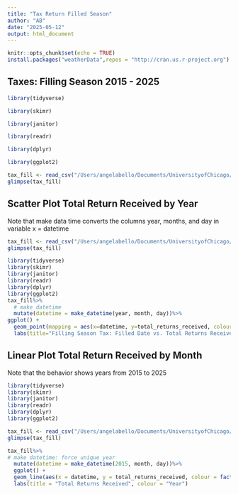 ```yaml
---
title: "Tax Return Filled Season"
author: "AB"
date: "2025-05-12"
output: html_document
---
```


```r
knitr::opts_chunk$set(echo = TRUE)
install.packages("weatherData",repos = "http://cran.us.r-project.org")
```

## Taxes: Filling Season 2015 - 2025

```r

library(tidyverse)

library(skimr)

library(janitor)

library(readr)

library(dplyr)

library(ggplot2)

tax_fill <- read_csv("/Users/angelabello/Documents/UniversityofChicago/DataStorytelling/DataAnalysis/R/Project_TaxFill/filing-season-statistics-2015-to-2025.csv")
glimpse(tax_fill)
```

## Scatter Plot Total Return Received by Year

Note that make data time converts the columns year, months, and day in variable x = datetime


```r
tax_fill <- read_csv("/Users/angelabello/Documents/UniversityofChicago/DataStorytelling/DataAnalysis/R/Project_TaxFill/filing-season-statistics-2015-to-2025.csv")
glimpse(tax_fill)

library(tidyverse)
library(skimr)
library(janitor)
library(readr)
library(dplyr)
library(ggplot2)
tax_fill%>%
  # make datetime
  mutate(datetime = make_datetime(year, month, day))%>%
ggplot() + 
  geom_point(mapping = aes(x=datetime, y=total_returns_received, colour = year, size=total_returns_received)) + 
  labs(title="Filling Season Tax: Filled Date vs. Total Returns Received ", subtitle="Years 2015-2025", caption="The statistics compare totals as of first Friday of the year compared with the corresponding Friday in the prior year.") 

```

## Linear Plot Total Return Received by Month

Note that the behavior shows years from 2015 to 2025
```r
library(tidyverse)
library(skimr)
library(janitor)
library(readr)
library(dplyr)
library(ggplot2)

tax_fill <- read_csv("/Users/angelabello/Documents/UniversityofChicago/DataStorytelling/DataAnalysis/R/Project_TaxFill/filing-season-statistics-2015-to-2025.csv")
glimpse(tax_fill)

tax_fill%>%
# make datetime: force unique year
  mutate(datetime = make_datetime(2015, month, day))%>%
  ggplot() + 
  geom_line(aes(x = datetime, y = total_returns_received, colour = factor(year))) + 
  labs(title = "Total Returns Received", colour = "Year")



```

